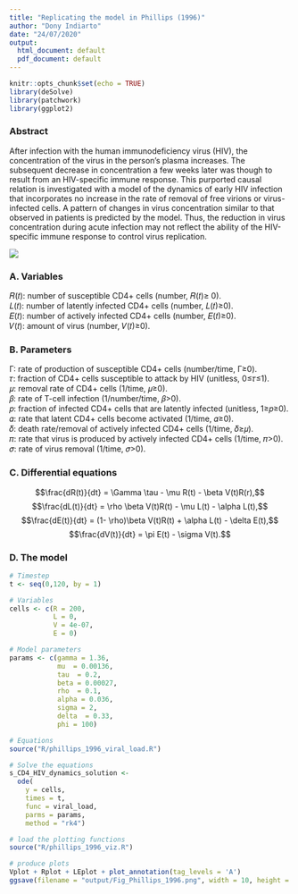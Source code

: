 ```yaml
---
title: "Replicating the model in Phillips (1996)"
author: "Dony Indiarto"
date: "24/07/2020"
output:
  html_document: default
  pdf_document: default
---
```


```r
knitr::opts_chunk$set(echo = TRUE)
library(deSolve)
library(patchwork)
library(ggplot2)
```

### Abstract

After infection with the human immunodeficiency virus (HIV), the concentration of the virus in the person's plasma increases. The subsequent decrease in concentration a few weeks later was though to result from an HIV-specific immune response. This purported causal relation is investigated with a model of the dynamics of early HIV infection that incorporates no increase in the rate of removal of free virions or virus-infected cells. A pattern of changes in virus concentration similar to that observed in patients is predicted by the model. Thus, the reduction in virus concentration during acute infection may not reflect the ability of the HIV-specific immune response to control virus replication.

![](data/phillips1996.PNG)  

### A. Variables

𝑅(𝑡): number of susceptible CD4+ cells (number, 𝑅(𝑡)≥ 0).  
𝐿(𝑡): number of latently infected CD4+ cells (number, 𝐿(𝑡)≥0).  
𝐸(𝑡): number of actively infected CD4+ cells (number, 𝐸(𝑡)≥0).  
𝑉(𝑡): amount of virus (number, 𝑉(𝑡)≥0).  


### B. Parameters

Γ: rate of production of susceptible CD4+ cells (number/time, Γ≥0).  
𝜏: fraction of CD4+ cells susceptible to attack by HIV (unitless, 0≤𝜏≤1).  
𝜇: removal rate of CD4+ cells (1/time, 𝜇≥0).  
𝛽: rate of T-cell infection (1/number/time, 𝛽>0).  
𝑝: fraction of infected CD4+ cells that are latently infected (unitless, 1≥𝑝≥0).
𝛼: rate that latent CD4+   cells become activated (1/time, 𝛼≥0).  
𝛿: death rate/removal of actively infected CD4+ cells (1/time, 𝛿≥𝜇).  
𝜋: rate that virus is produced by actively infected CD4+ cells (1/time, 𝜋>0).  
𝜎: rate of virus removal (1/time, 𝜎>0).  

### C. Differential equations

$$\frac{dR(t)}{dt} = \Gamma \tau - \mu R(t) - \beta V(t)R(r),$$
$$\frac{dL(t)}{dt} = \rho \beta V(t)R(t) - \mu L(t) - \alpha L(t),$$
$$\frac{dE(t)}{dt} = (1- \rho)\beta V(t)R(t) + \alpha L(t) - \delta E(t),$$
$$\frac{dV(t)}{dt} = \pi E(t) - \sigma V(t).$$

### D. The model

```r
# Timestep
t <- seq(0,120, by = 1)

# Variables
cells <- c(R = 200, 
           L = 0,
           V = 4e-07, 
           E = 0)

# Model parameters
params <- c(gamma = 1.36, 
            mu  = 0.00136, 
            tau  = 0.2, 
            beta = 0.00027,
            rho  = 0.1, 
            alpha = 0.036, 
            sigma = 2,
            delta  = 0.33,
            phi = 100)

# Equations
source("R/phillips_1996_viral_load.R")

# Solve the equations
s_CD4_HIV_dynamics_solution <-
  ode(
    y = cells,
    times = t,
    func = viral_load,
    parms = params,
    method = "rk4")

# load the plotting functions
source("R/phillips_1996_viz.R")

# produce plots
Vplot + Rplot + LEplot + plot_annotation(tag_levels = 'A')
ggsave(filename = "output/Fig_Phillips_1996.png", width = 10, height = 3, units = "in", dpi = 300)
```

